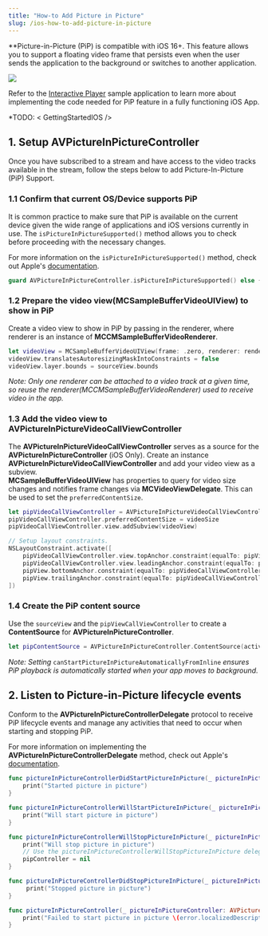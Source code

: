 ```yaml
---
title: "How-to Add Picture in Picture"
slug: /ios-how-to-add-picture-in-picture
---
```

**Picture-in-Picture (PiP) is compatible with iOS 16+. This feature allows you to support a floating video frame that persists even when the user sends the application to the background or switches to another application.


![](../../assets/img/632bcf2c4c46320da939d2dcb89b95c15e2ba9c29826b7fb28d866c8-mobile-picture-in-picture.png)



Refer to the [Interactive Player](https://github.com/dolbyio-samples/rts-app-ios-viewer/tree/main/interactive-player) sample application to learn more about implementing the code needed for PiP feature in a fully functioning iOS App.

*TODO: \< GettingStartedIOS />

## 1. Setup AVPictureInPictureController

Once you have subscribed to a stream and have access to the video tracks available in the stream, follow the steps below to add Picture-In-Picture (PiP) Support.

### 1.1 Confirm that current OS/Device supports PiP

It is common practice to make sure that PiP is available on the current device given the wide range of applications and iOS versions currently in use. The `isPictureInPictureSupported()` method allows you to check before proceeding with the necessary changes. 

For more information on the `isPictureInPictureSupported()` method, check out Apple's [documentation](https://developer.apple.com/documentation/avkit/avpictureinpicturecontroller/ispictureinpicturesupported()).

```swift
guard AVPictureInPictureController.isPictureInPictureSupported() else { return }
```

### 1.2 Prepare the video view(MCSampleBufferVideoUIView) to show in PiP

Create a video view to show in PiP by passing in the renderer, where renderer is an instance of **MCCMSampleBufferVideoRenderer**.

```swift
let videoView = MCSampleBufferVideoUIView(frame: .zero, renderer: renderer)
videoView.translatesAutoresizingMaskIntoConstraints = false
videoView.layer.bounds = sourceView.bounds
```

_Note: Only one renderer can be attached to a video track at a given time, so reuse the renderer(MCCMSampleBufferVideoRenderer) used to receive video in the app._

### 1.3  Add the video view to AVPictureInPictureVideoCallViewController

The **AVPictureInPictureVideoCallViewController** serves as a source for the **AVPictureInPictureController** (iOS Only). Create an instance **AVPictureInPictureVideoCallViewController** and add your video view as a subview.  
**MCSampleBufferVideoUIView** has properties to query for video size changes and notifies frame changes via **MCVideoViewDelegate**. This can be used to set the `preferredContentSize`.

```swift
let pipVideoCallViewController = AVPictureInPictureVideoCallViewController()
pipVideoCallViewController.preferredContentSize = videoSize
pipVideoCallViewController.view.addSubview(videoView)

// Setup layout constraints.
NSLayoutConstraint.activate([
    pipVideoCallViewController.view.topAnchor.constraint(equalTo: pipView.topAnchor),
    pipVideoCallViewController.view.leadingAnchor.constraint(equalTo: pipView.leadingAnchor),
    pipView.bottomAnchor.constraint(equalTo: pipVideoCallViewController.view.bottomAnchor),
    pipView.trailingAnchor.constraint(equalTo: pipVideoCallViewController.view.trailingAnchor)
])
```

### 1.4  Create the PiP content source

Use the `sourceView` and the `pipViewCallViewController` to create a **ContentSource** for **AVPictureInPictureController**.

```swift
let pipContentSource = AVPictureInPictureController.ContentSource(activeVideoCallSourceView: sourceView, contentViewController: pipVideoCallViewController)
```

_Note: Setting_ `canStartPictureInPictureAutomaticallyFromInline` _ensures PiP playback is automatically started when your app moves to background._

## 2. Listen to Picture-in-Picture lifecycle events

Conform to the **AVPictureInPictureControllerDelegate** protocol to receive PiP lifecycle events and manage any activities that need to occur when starting and stopping PiP.

For more information on implementing the **AVPictureInPictureControllerDelegate** method, check out Apple's [documentation](https://developer.apple.com/documentation/avkit/avpictureinpicturecontrollerdelegate/).

```swift
func pictureInPictureControllerDidStartPictureInPicture(_ pictureInPictureController: AVPictureInPictureController) {
    print("Started picture in picture")
}

func pictureInPictureControllerWillStartPictureInPicture(_ pictureInPictureController: AVPictureInPictureController) {
    print("Will start picture in picture")
}

func pictureInPictureControllerWillStopPictureInPicture(_ pictureInPictureController: AVPictureInPictureController) {
    print("Will stop picture in picture")
    // Use the pictureInPictureControllerWillStopPictureInPicture delegate function to clean up the class instances created
    pipController = nil 
}

func pictureInPictureControllerDidStopPictureInPicture(_ pictureInPictureController: AVPictureInPictureController) {
     print("Stopped picture in picture")
}

func pictureInPictureController(_ pictureInPictureController: AVPictureInPictureController, failedToStartPictureInPictureWithError error: Error) {
    print("Failed to start picture in picture \(error.localizedDescription)")
}
```
